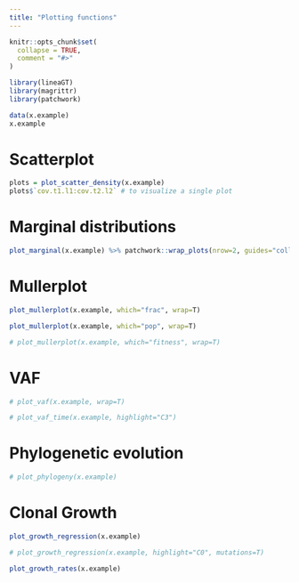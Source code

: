 ---
title: "Plotting functions"
---

```{r, include = FALSE}
knitr::opts_chunk$set(
  collapse = TRUE,
  comment = "#>"
)
```

```{r setup}
library(lineaGT)
library(magrittr)
library(patchwork)
```

```{r}
data(x.example)
x.example
```


# Scatterplot
```{r}
plots = plot_scatter_density(x.example)
plots$`cov.t1.l1:cov.t2.l2` # to visualize a single plot
```


# Marginal distributions
```{r}
plot_marginal(x.example) %>% patchwork::wrap_plots(nrow=2, guides="collect")
```


# Mullerplot
```{r warning=FALSE}
plot_mullerplot(x.example, which="frac", wrap=T)
```

```{r warning=FALSE}
plot_mullerplot(x.example, which="pop", wrap=T)
```

```{r warning=FALSE}
# plot_mullerplot(x.example, which="fitness", wrap=T)
```



# VAF
```{r}
# plot_vaf(x.example, wrap=T)
```


```{r}
# plot_vaf_time(x.example, highlight="C3")
```



# Phylogenetic evolution

```{r}
# plot_phylogeny(x.example)
```



# Clonal Growth
```{r warning=FALSE}
plot_growth_regression(x.example)
```

```{r}
# plot_growth_regression(x.example, highlight="C0", mutations=T)
```



```{r warning=FALSE}
plot_growth_rates(x.example)
```



